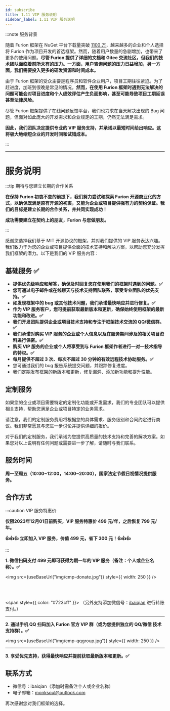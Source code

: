 ```yaml
---
id: subscribe
title: 1.11 VIP 服务说明
sidebar_label: 1.11 VIP 服务说明
---
```



:::note 服务背景

随着 Furion 框架在 NuGet 平台下载量突破 [1100 万](https://www.nuget.org/profiles/monk.soul)，越来越多的企业和个人选择将 Furion 作为项目开发的首选框架。然而，随着用户数量的急剧增加，也带来了更多的使用问题。**尽管 Furion 提供了详细的文档和 Gitee 交流社区，但我们的技术团队面临着前所未有的压力。一方面，用户咨询问题的压力日益增加，另一方面，我们需要投入更多的研发资源和时间成本。**

由于 Furion 框架的受众主要是程序员和软件企业用户，项目工期往往紧迫。为了赶进度，加班到很晚是常见的情况。**然而，在使用 Furion 框架时遇到无法解决的问题可能会对项目进度和个人绩效评估产生负面影响，甚至可能导致项目工期延误甚至法律风险。**

尽管 Furion 框架提供了在线问题反馈平台，我们也力求在当天解决出现的 Bug 问题，但面对如此庞大的开发需求和企业规定的工期，仍然无法满足需求。

**因此，我们团队决定提供专业的 VIP 服务支持，并承诺以最短时间给出响应。这将极大地缩短企业的开发时间和试错成本。**

:::

---

# 服务说明

:::tip 期待与您建立长期的合作关系

**在保持 Furion 初衷不变的前提下，我们努力尝试和探索 Furion 开源商业化的方式，以确保既满足原有开源的初衷，又能为企业或项目提供强有力的契约保证。我们的目标是建立长期的合作关系，并共同实现成功！**

**成功需要建立在契约上的朋友，Furion 与您做朋友。**

:::

感谢您选择我们基于 MIT 开源协议的框架，并对我们提供的 VIP 服务表达兴趣。我们致力于为您的企业或项目提供全面的技术支持和解决方案，以帮助您充分发挥我们框架的潜力。以下是我们的 VIP 服务内容：

## 基础服务 ✅

- **提供优先级响应和解答，确保及时回复您在使用我们的框架时遇到的问题。✅**
- **您可通过电子邮件或在线聊天与技术支持团队联系，享受专业团队的优先支持。✅**
- **如发现框架中的 bug 或其他技术问题，我们承诺最快响应并进行修复。✅**
- **作为 VIP 服务客户，您可提前获取最新版本和更新，确保始终使用框架的最新功能和改进。✅**
- **我们开发团队提供企业或项目技术支持和专注于框架技术交流的 QQ/微信群。✅**
- **我们承诺对购买 VIP 服务的企业或个人信息以及在服务期间涉及的相关项目资料进行保密。✅**
- **购买 VIP 服务的企业或个人将享受到与 Furion 框架作者进行一对一技术指导的特权。✅**
- **每月提供不超过 3 次、每次不超过 30 分钟的有效远程技术协助服务。✅**
- 您可通过我们的 bug 报告系统提交问题，并跟踪修复进度。
- 我们定期发布框架的新版本和更新，修复漏洞、添加新功能和提升性能。

## 定制服务

如果您的企业或项目需要特定的定制化功能或开发需求，我们的专业团队可以提供相关支持，帮助您满足企业或项目特定的业务需求。

请注意，我们的定制服务费用将根据您的具体需求、服务级别和合同约定进行商议。我们非常愿意与您进一步讨论并提供详细的报价。

对于我们的定制服务，我们承诺为您提供高质量的技术支持和完善的解决方案。如果您对以上说明有任何问题或需要进一步了解，请随时与我们联系。

## 服务时间

**周一至周五（10:00\~12:00，14:00\~20:00），国家法定节假日视情况提供服务。**

## 合作方式

:::caution VIP 服务特惠价

**仅限2023年12月01日前购买，VIP 服务特惠价 499 元/年，之后恢复 799 元/年。**

**👍👍👍 立即加入 VIP 服务，价值 499 元，省下 300 元！👍👍👍**

:::

**1. 微信扫码支付 499 元即可获得为期一年的 VIP 服务（备注：个人或企业名称）。✅**

<img src={useBaseUrl("img/cmp-donate.jpg")} style={{ width: 250 }} />

<br />
<br />

<span style={{ color: "#723cff" }}>
  （另外支持添加微信号：<u>ibaiqian</u> 进行转账支付。）
</span>

---

**2. 通过手机 QQ 扫码加入 Furion 官方 VIP 群（或为您提供独立的 QQ/微信 技术支持群）。✅**

<img src={useBaseUrl("img/cmp-qqgroup.jpg")} style={{ width: 250 }} />

---

**3. 享受优先支持，获得最快响应并提前获取最新版本和更新。✅**

## 联系方式

- 微信号：ibaiqian（添加时需备注个人或企业名称）
- 电子邮箱：monksoul@outlook.com

再次感谢您对我们框架的选择。
